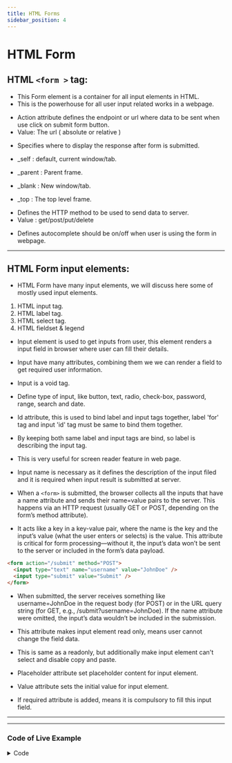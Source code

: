 ```yaml
---
title: HTML Forms
sidebar_position: 4
---
```



# HTML Form

## HTML `<form >` tag:

- This Form element is a container for all input elements in HTML.
- This is the powerhouse for all user input related works in a webpage.

<FontStyle text="# Form attributes" heading="h4" color="blue" />

<FontStyle text=" 1. Action" heading="h5" color="orange" />

- Action attribute defines
  the endpoint or url where data to be sent when use click on submit form button.
- Value: The url ( absolute or relative )

<FontStyle text=" 2. Target " heading="h5" color="orange" />

- Specifies where to display the response after form is submitted.

- \_self : default, current window/tab.
- \_parent : Parent frame.
- \_blank : New window/tab.
- \_top : The top level frame.

<FontStyle text=" 3. Method " heading="h5" color="orange" />

- Defines the HTTP method to be used to send data to server.
- Value : get/post/put/delete

<FontStyle text=" 4. Autocomplete " heading="h5" color="orange" />

- Defines autocomplete should be on/off when user is using the form in webpage.

---

## HTML Form input elements:

- HTML Form have many input elements, we will discuss here some of mostly used input elements.

1. HTML input tag.
2. HTML label tag.
3. HTML select tag.
4. HTML fieldset & legend

<FontStyle text=" 1. Input Tag " heading="h4" color="blue" />

- Input element is used to get inputs from user, this element renders a input field in browser where user
  can fill their details.

- Input have many attributes, combining them we we can render a field to get required user information.

- Input is a void tag.

<FontStyle text=" 1. Type " heading="h5" color="orange" />

- Define type of input, like button, text, radio, check-box, password, range, search and date.

<FontStyle text=" 2. Id " heading="h5" color="orange" />

- Id attribute, this is used to bind label and input tags together, label 'for' tag and input 'id' tag must be same to bind them together.

- By keeping both same label and input tags are bind, so label is describing the input tag.
- This is very useful for screen reader feature in web page.

<FontStyle text=" 3. Name " heading="h5" color="orange" />

- Input name is necessary as it defines the description of the input filed and it is required when input result is submitted at server.

- When a `<form>` is submitted, the browser collects all the inputs that have a name attribute and sends their name=value pairs to the server. This happens via an HTTP request (usually GET or POST, depending on the form’s method attribute).

- It acts like a key in a key-value pair, where the name is the key and the input’s value (what the user enters or selects) is the value. This attribute is critical for form processing—without it, the input’s data won’t be sent to the server or included in the form’s data payload.

```HTML
<form action="/submit" method="POST">
  <input type="text" name="username" value="JohnDoe" />
  <input type="submit" value="Submit" />
</form>
```

- When submitted, the server receives something like username=JohnDoe in the request body (for POST) or in the URL query string (for GET, e.g., /submit?username=JohnDoe). If the name attribute were omitted, the input’s data wouldn’t be included in the submission.

<FontStyle text=" 4. Readonly " heading="h5" color="orange" />

- This attribute makes input element read only, means user cannot change the field data.

<FontStyle text=" 5. Disable " heading="h5" color="orange" />

- This is same as a readonly, but additionally make input element can't select and disable copy and paste.

<FontStyle text=" 6. Placeholder " heading="h5" color="orange" />

- Placeholder attribute set placeholder content for input element.

<FontStyle text=" 7. Value " heading="h5" color="orange" />

- Value attribute sets the initial value for input element.

<FontStyle text=" 8. Required " heading="h5" color="orange" />

- If required attribute is added, means it is compulsory to fill this input field.

<FontStyle text=" Others are Size, Min and Max " heading="h5" color="orange" />

---

<hr />

### Code of Live Example

<details>
<summary> Code </summary>
```jsx
function FormExample() {
  // Handle form submission
  const handleSubmit = (e) => {
    e.preventDefault();
    alert("Form submitted! Check the console for data.");
    const formData = new FormData(e.target);
    console.log(Object.fromEntries(formData));
  };

return (

<form onSubmit={handleSubmit} >
  {/* Button */}
  <label htmlFor="clickButton"> Button Input: </label>
  <input type="button" id="clickButton" value="Click Me"
  />

{/* Text */}

<label htmlFor="textInput"> Text Input: </label>
<input type="text" id="textInput" name="text" placeholder="Type here..." />

{/* Radio */}

<span> Radio Choices: </span>
<label>
  <input type="radio" id="radio1" name="choice" value="One" /> One
</label>

<label>
  <input type="radio" id="radio2" name="choice" value="Two" /> Two
</label>

{/* Checkbox */}

<span> Checkboxes: </span>
<label>
  <input type="checkbox" id="check1" name="colors" value="Red" /> Red
</label>

<label>
  <input type="checkbox" id="check2" name="colors" value="Green" /> Green
</label>

{/* Search */}

<label htmlFor="searchInput"> Search Input: </label>
<input
  type="search"
  id="searchInput"
  name="search"
  placeholder="Search here..."
  required
/>

{/* Password */}

<label htmlFor="passwordInput"> Password: </label>
<input type="password" id="passwordInput" name="password" required />

{/* Range */}

<label htmlFor="rangeInput"> Range (0-10): </label>
<input
  type="range"
  id="rangeInput"
  name="range"
  min="0"
  max="10"
  defaultValue="5"
/>

{/* Date */}

<label htmlFor="dateInput"> Date: </label>
<input type="date" id="dateInput" name="date" />

{/* DateTime-Local */}

<label htmlFor="datetimeInput"> DateTime-Local: </label>
<input type="datetime-local" id="datetimeInput" name="datetime" />

{/* Submit */}

<input type="submit" value="Submit Form" />

</form>

);
}

````
</details>

### Live Example

```jsx live
function FormExample() {
  // Handle form submission
  const handleSubmit = (e) => {
    e.preventDefault();
    alert("Form submitted! Check the console for data.");
    const formData = new FormData(e.target);
    console.log(Object.fromEntries(formData));
  };

  return (
    <div style={{ padding: "20px", fontFamily: "Arial, sans-serif" }}>
      <form
        onSubmit={handleSubmit}
        style={{ maxWidth: "400px", margin: "0 auto" }}
      >
        {/* Button */}
        <div style={{ marginBottom: "15px" }}>
          <label
            htmlFor="clickButton"
            style={{
              display: "block",
              marginBottom: "5px",
              color: "#333", // Dark gray for contrast
              fontWeight: "bold", // Bold for emphasis
            }}
          >
            Button Input:
          </label>
          <input
            type="button"
            id="clickButton"
            value="Click Me"
            style={{
              padding: "8px 12px",
              backgroundColor: "#f0f0f0",
              border: "1px solid #ccc",
              borderRadius: "4px",
              cursor: "pointer",
            }}
          />
        </div>

        {/* Text */}
        <div style={{ marginBottom: "15px" }}>
          <label
            htmlFor="textInput"
            style={{
              display: "block",
              marginBottom: "5px",
              color: "#333",
              fontWeight: "bold",
            }}
          >
            Text Input:
          </label>
          <input
            type="text"
            id="textInput"
            name="text"
            placeholder="Type here..."
            style={{
              width: "100%",
              padding: "8px",
              border: "1px solid #ddd",
              borderRadius: "4px",
            }}
          />
        </div>

        {/* Radio */}
        <div style={{ marginBottom: "15px" }}>
          <span
            style={{
              display: "block",
              marginBottom: "5px",
              color: "#333",
              fontWeight: "bold",
            }}
          >
            Radio Choices:
          </span>
          <label
            style={{
              marginRight: "15px",
              color: "#555", // Slightly lighter for options
              fontWeight: "normal", // Normal weight for options
            }}
          >
            <input type="radio" id="radio1" name="choice" value="One" /> One
          </label>
          <label
            style={{
              color: "#555",
              fontWeight: "normal",
            }}
          >
            <input type="radio" id="radio2" name="choice" value="Two" /> Two
          </label>
        </div>

        {/* Checkbox */}
        <div style={{ marginBottom: "15px" }}>
          <span
            style={{
              display: "block",
              marginBottom: "5px",
              color: "#333",
              fontWeight: "bold",
            }}
          >
            Checkboxes:
          </span>
          <label
            style={{
              marginRight: "15px",
              color: "#555",
              fontWeight: "normal",
            }}
          >
            <input type="checkbox" id="check1" name="colors" value="Red" /> Red
          </label>
          <label
            style={{
              color: "#555",
              fontWeight: "normal",
            }}
          >
            <input type="checkbox" id="check2" name="colors" value="Green" />{" "}
            Green
          </label>
        </div>

        {/* Search */}
        <div style={{ marginBottom: "15px" }}>
          <label
            htmlFor="searchInput"
            style={{
              display: "block",
              marginBottom: "5px",
              color: "#333",
              fontWeight: "bold",
            }}
          >
            Search Input:
          </label>
          <input
            type="search"
            id="searchInput"
            name="search"
            placeholder="Search here..."
            required
            style={{
              width: "100%",
              padding: "8px",
              border: "1px solid #ddd",
              borderRadius: "20px",
            }}
          />
        </div>

        {/* Password */}
        <div style={{ marginBottom: "15px" }}>
          <label
            htmlFor="passwordInput"
            style={{
              display: "block",
              marginBottom: "5px",
              color: "#333",
              fontWeight: "bold",
            }}
          >
            Password:
          </label>
          <input
            type="password"
            id="passwordInput"
            name="password"
            required
            style={{
              width: "100%",
              padding: "8px",
              border: "1px solid #ddd",
              borderRadius: "4px",
            }}
          />
        </div>

        {/* Range */}
        <div style={{ marginBottom: "15px" }}>
          <label
            htmlFor="rangeInput"
            style={{
              display: "block",
              marginBottom: "5px",
              color: "#333",
              fontWeight: "bold",
            }}
          >
            Range (0-10):
          </label>
          <input
            type="range"
            id="rangeInput"
            name="range"
            min="0"
            max="10"
            defaultValue="5"
            style={{ width: "100%" }}
          />
        </div>

        {/* Date */}
        <div style={{ marginBottom: "15px" }}>
          <label
            htmlFor="dateInput"
            style={{
              display: "block",
              marginBottom: "5px",
              color: "#333",
              fontWeight: "bold",
            }}
          >
            Date:
          </label>
          <input
            type="date"
            id="dateInput"
            name="date"
            style={{
              width: "100%",
              padding: "8px",
              border: "1px solid #ddd",
              borderRadius: "4px",
            }}
          />
        </div>

        {/* DateTime-Local */}
        <div style={{ marginBottom: "15px" }}>
          <label
            htmlFor="datetimeInput"
            style={{
              display: "block",
              marginBottom: "5px",
              color: "#333",
              fontWeight: "bold",
            }}
          >
            DateTime-Local:
          </label>
          <input
            type="datetime-local"
            id="datetimeInput"
            name="datetime"
            style={{
              width: "100%",
              padding: "8px",
              border: "1px solid #ddd",
              borderRadius: "4px",
            }}
          />
        </div>

        {/* Submit */}
        <div>
          <input
            type="submit"
            value="Submit Form"
            style={{
              width: "100%",
              padding: "10px",
              backgroundColor: "#007bff",
              color: "white",
              border: "none",
              borderRadius: "4px",
              cursor: "pointer",
            }}
          />
        </div>
      </form>
    </div>
  );
}
````
